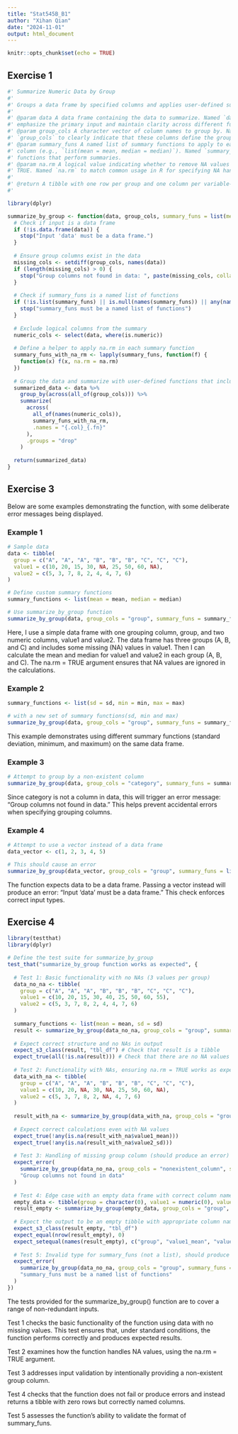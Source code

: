 ```yaml
---
title: "Stat545B_B1"
author: "Xihan Qian"
date: "2024-11-01"
output: html_document
---
```


```r
knitr::opts_chunk$set(echo = TRUE)
```

## Exercise 1

```r
#' Summarize Numeric Data by Group
#'
#' Groups a data frame by specified columns and applies user-defined summary functions to numeric columns.
#'
#' @param data A data frame containing the data to summarize. Named `data` to
#' emphasize the primary input and maintain clarity across different functions.
#' @param group_cols A character vector of column names to group by. Named 
#' `group_cols` to clearly indicate that these columns define the groups for summarization.
#' @param summary_funs A named list of summary functions to apply to each numeric 
#' column (e.g., `list(mean = mean, median = median)`). Named `summary_funs` to emphasize that this parameter expects
#' functions that perform summaries.
#' @param na.rm A logical value indicating whether to remove NA values before applying the summary functions. Defaults to 
#' TRUE. Named `na.rm` to match common usage in R for specifying NA handling.
#'
#' @return A tibble with one row per group and one column per variable-summary combination.
#'

library(dplyr)

summarize_by_group <- function(data, group_cols, summary_funs = list(mean = mean, sd = sd), na.rm = TRUE) {
  # Check if input is a data frame
  if (!is.data.frame(data)) {
    stop("Input 'data' must be a data frame.")
  }
  
  # Ensure group columns exist in the data
  missing_cols <- setdiff(group_cols, names(data))
  if (length(missing_cols) > 0) {
    stop("Group columns not found in data: ", paste(missing_cols, collapse = ", "))
  }
  
  # Check if summary_funs is a named list of functions
  if (!is.list(summary_funs) || is.null(names(summary_funs)) || any(names(summary_funs) == "")) {
    stop("summary_funs must be a named list of functions")
  }
  
  # Exclude logical columns from the summary
  numeric_cols <- select(data, where(is.numeric))
  
  # Define a helper to apply na.rm in each summary function
  summary_funs_with_na_rm <- lapply(summary_funs, function(f) {
    function(x) f(x, na.rm = na.rm)
  })
  
  # Group the data and summarize with user-defined functions that include na.rm
  summarized_data <- data %>%
    group_by(across(all_of(group_cols))) %>%
    summarize(
      across(
        all_of(names(numeric_cols)),
        summary_funs_with_na_rm,
        .names = "{.col}_{.fn}"
      ),
      .groups = "drop"
    )
  
  return(summarized_data)
}

```

## Exercise 3

Below are some examples demonstrating the function, with some deliberate error messages being displayed.

### Example 1

```r
# Sample data
data <- tibble(
  group = c("A", "A", "A", "B", "B", "B", "C", "C", "C"),
  value1 = c(10, 20, 15, 30, NA, 25, 50, 60, NA),
  value2 = c(5, 3, 7, 8, 2, 4, 4, 7, 6)
)

# Define custom summary functions
summary_functions <- list(mean = mean, median = median)

# Use summarize_by_group function
summarize_by_group(data, group_cols = "group", summary_funs = summary_functions, na.rm = TRUE)
```

Here, I use a simple data frame with one grouping column, group, and two numeric columns, value1 and value2. The data frame has three groups (A, B, and C) and includes some missing (NA) values in value1. Then I can calculate the mean and median for value1 and value2 in each group (A, B, and C). The na.rm = TRUE argument ensures that NA values are ignored in the calculations. 

### Example 2


```r
summary_functions <- list(sd = sd, min = min, max = max)

# with a new set of summary functions(sd, min and max)
summarize_by_group(data, group_cols = "group", summary_funs = summary_functions, na.rm = TRUE)

```

This example demonstrates using different summary functions (standard deviation, minimum, and maximum) on the same data frame.

### Example 3

```r
# Attempt to group by a non-existent column
summarize_by_group(data, group_cols = "category", summary_funs = summary_functions, na.rm = TRUE)

```

Since category is not a column in data, this will trigger an error message: "Group columns not found in data." This helps prevent accidental errors when specifying grouping columns.

### Example 4
```r
# Attempt to use a vector instead of a data frame
data_vector <- c(1, 2, 3, 4, 5)

# This should cause an error
summarize_by_group(data_vector, group_cols = "group", summary_funs = list(mean = mean), na.rm = TRUE)

```

The function expects data to be a data frame. Passing a vector instead will produce an error: "Input 'data' must be a data frame." This check enforces correct input types.

## Exercise 4

```r
library(testthat)
library(dplyr)

# Define the test suite for summarize_by_group
test_that("summarize_by_group function works as expected", {
  
  # Test 1: Basic functionality with no NAs (3 values per group)
  data_no_na <- tibble(
    group = c("A", "A", "A", "B", "B", "B", "C", "C", "C"),
    value1 = c(10, 20, 15, 30, 40, 25, 50, 60, 55),
    value2 = c(5, 3, 7, 8, 2, 4, 4, 7, 6)
  )
  
  summary_functions <- list(mean = mean, sd = sd)
  result <- summarize_by_group(data_no_na, group_cols = "group", summary_funs = summary_functions, na.rm = TRUE)
  
  # Expect correct structure and no NAs in output
  expect_s3_class(result, "tbl_df") # Check that result is a tibble
  expect_true(all(!is.na(result))) # Check that there are no NA values in the output
  
  # Test 2: Functionality with NAs, ensuring na.rm = TRUE works as expected
  data_with_na <- tibble(
    group = c("A", "A", "A", "B", "B", "B", "C", "C", "C"),
    value1 = c(10, 20, NA, 30, NA, 25, 50, 60, NA),
    value2 = c(5, 3, 7, 8, 2, NA, 4, 7, 6)
  )
  
  result_with_na <- summarize_by_group(data_with_na, group_cols = "group", summary_funs = summary_functions, na.rm = TRUE)
  
  # Expect correct calculations even with NA values
  expect_true(!any(is.na(result_with_na$value1_mean)))
  expect_true(!any(is.na(result_with_na$value2_sd))) 
  
  # Test 3: Handling of missing group column (should produce an error)
  expect_error(
    summarize_by_group(data_no_na, group_cols = "nonexistent_column", summary_funs = summary_functions, na.rm = TRUE),
    "Group columns not found in data"
  )
  
  # Test 4: Edge case with an empty data frame with correct column names
  empty_data <- tibble(group = character(0), value1 = numeric(0), value2 = numeric(0))
  result_empty <- summarize_by_group(empty_data, group_cols = "group", summary_funs = summary_functions, na.rm = TRUE)
  
  # Expect the output to be an empty tibble with appropriate column names
  expect_s3_class(result_empty, "tbl_df")
  expect_equal(nrow(result_empty), 0)
  expect_setequal(names(result_empty), c("group", "value1_mean", "value1_sd", "value2_mean", "value2_sd"))
  
  # Test 5: Invalid type for summary_funs (not a list), should produce an error
  expect_error(
    summarize_by_group(data_no_na, group_cols = "group", summary_funs = c("mean", "sd"), na.rm = TRUE),
    "summary_funs must be a named list of functions"
  )
})


```

The tests provided for the summarize_by_group() function are to cover a range of non-redundant inputs.

Test 1 checks the basic functionality of the function using data with no missing values. This test ensures that, under standard conditions, the function performs correctly and produces expected results.

Test 2 examines how the function handles NA values, using the na.rm = TRUE argument.

Test 3 addresses input validation by intentionally providing a non-existent group column. 

Test 4 checks that the function does not fail or produce errors and instead returns a tibble with zero rows but correctly named columns. 

Test 5 assesses the function's ability to validate the format of summary_funs. 

